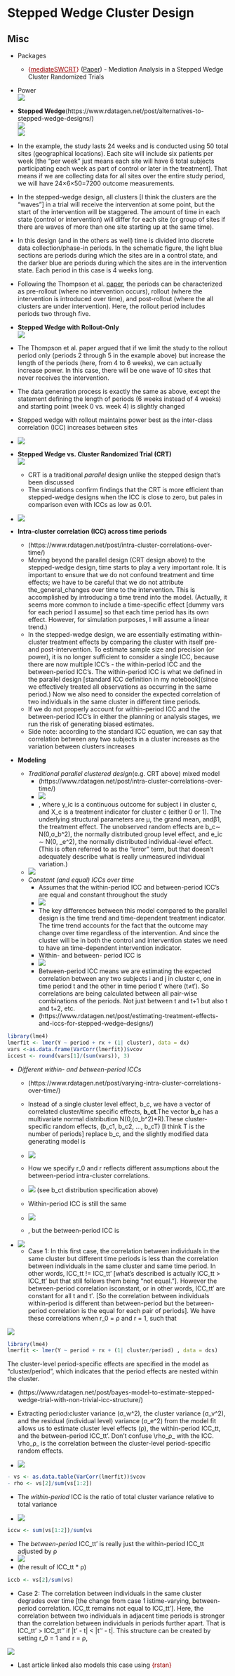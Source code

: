 # Stepped Wedge Cluster Design {#sec-exp-swrct}

## Misc {#sec-exp-swrct-misc}

-   Packages

    -   [{]{style="color: #990000"}[mediateSWCRT](https://github.com/Zhiqiangcao/mediateSWCRT){style="color: #990000"}[}]{style="color: #990000"} ([Paper](https://arxiv.org/abs/2410.15596)) - Mediation Analysis in a Stepped Wedge Cluster Randomized Trials

-   Power\
    ![](./_resources/Experiments,_Stepped_Wedge_Cluster_Design.resources/unknown_filename.3.png)

-   **Stepped Wedge**(https://www.rdatagen.net/post/alternatives-to-stepped-wedge-designs/)\
    ![](./_resources/Experiments,_Stepped_Wedge_Cluster_Design.resources/unknown_filename.png)\
    ![](./_resources/Experiments,_Stepped_Wedge_Cluster_Design.resources/unknown_filename.1.png)

-   In the example, the study lasts 24 weeks and is conducted using 50 total sites (geographical locations). Each site will include six patients per week \[the "per week" just means each site will have 6 total subjects participating each week as part of control or later in the treatment\]. That means if we are collecting data for all sites over the entire study period, we will have 24×6×50=7200 outcome measurements.

-   In the stepped-wedge design, all clusters \[I think the clusters are the "waves"\] in a trial will receive the intervention at some point, but the start of the intervention will be staggered. The amount of time in each state (control or intervention) will differ for each site (or group of sites if there are waves of more than one site starting up at the same time).

-   In this design (and in the others as well) time is divided into discrete data collection/phase-in periods. In the schematic figure, the light blue sections are periods during which the sites are in a control state, and the darker blue are periods during which the sites are in the intervention state. Each period in this case is 4 weeks long.

-   Following the Thompson et al. [paper](https://www.ncbi.nlm.nih.gov/pmc/articles/PMC5718336/), the periods can be characterized as pre-rollout (where no intervention occurs), rollout (where the intervention is introduced over time), and post-rollout (where the all clusters are under intervention). Here, the rollout period includes periods two through five.

-   **Stepped Wedge with Rollout-Only**\
    ![](./_resources/Experiments,_Stepped_Wedge_Cluster_Design.resources/unknown_filename.5.png)

-   The Thompson et al. paper argued that if we limit the study to the rollout period only (periods 2 through 5 in the example above) but increase the length of the periods (here, from 4 to 6 weeks), we can actually increase power. In this case, there will be one wave of 10 sites that never receives the intervention.

-   The data generation process is exactly the same as above, except the statement defining the length of periods (6 weeks instead of 4 weeks) and starting point (week 0 vs. week 4) is slightly changed

-   Stepped wedge with rollout maintains power best as the inter-class correlation (ICC) increases between sites

-   ![](./_resources/Experiments,_Stepped_Wedge_Cluster_Design.resources/unknown_filename.2.png)

-   **Stepped Wedge vs. Cluster Randomized Trial (CRT)**\
    ![](./_resources/Experiments,_Stepped_Wedge_Cluster_Design.resources/unknown_filename.4.png)

    -   CRT is a traditional *parallel* design unlike the stepped design that's been discussed
    -   The simulations confirm findings that the CRT is more efficient than stepped-wedge designs when the ICC is close to zero, but pales in comparison even with ICCs as low as 0.01.

-   ![](./_resources/Experiments,_Stepped_Wedge_Cluster_Design.resources/unknown_filename.3.png)

-   **Intra-cluster correlation (ICC) across time periods**

    -   (https://www.rdatagen.net/post/intra-cluster-correlations-over-time/)
    -   Moving beyond the parallel design (CRT design above) to the stepped-wedge design, time starts to play a very important role. It is important to ensure that we do not confound treatment and time effects; we have to be careful that we do not attribute the_general_changes over time to the intervention. This is accomplished by introducing a time trend into the model. (Actually, it seems more common to include a time-specific effect \[dummy vars for each period I assume\] so that each time period has its own effect. However, for simulation purposes, I will assume a linear trend.)
    -   In the stepped-wedge design, we are essentially estimating within-cluster treatment effects by comparing the cluster with itself pre- and post-intervention. To estimate sample size and precision (or power), it is no longer sufficient to consider a single ICC, because there are now multiple ICC’s - the within-period ICC and the between-period ICC’s. The within-period ICC is what we defined in the parallel design \[standard ICC definition in my notebook\](since we effectively treated all observations as occurring in the same period.) Now we also need to consider the expected correlation of two individuals in the same cluster in different time periods.
    -   If we do not properly account for within-period ICC and the between-period ICC’s in either the planning or analysis stages, we run the risk of generating biased estimates.
    -   Side note: according to the standard ICC equation, we can say that correlation between any two subjects in a cluster increases as the variation between clusters increases

-   **Modeling**

    -   *Traditional parallel clustered design*(e.g. CRT above) mixed model
        -   (https://www.rdatagen.net/post/intra-cluster-correlations-over-time/)
        -   ![](./_resources/Experiments,_Stepped_Wedge_Cluster_Design.resources/unknown_filename.6.png)
        -   , where y_ic is a continuous outcome for subject i in cluster c, and X_c is a treatment indicator for cluster c (either 0 or 1). The underlying structural parameters are μ, the grand mean, andβ1, the treatment effect. The unobserved random effects are b_c∼ N(0,σ_b\^2), the normally distributed group level effect, and e_ic ∼ N(0, \_e\^2), the normally distributed individual-level effect. (This is often referred to as the “error” term, but that doesn’t adequately describe what is really unmeasured individual variation.)
    -   ![](./_resources/Experiments,_Stepped_Wedge_Cluster_Design.resources/unknown_filename.8.png)
    -   *Constant (and equal) ICCs over time*
        -   Assumes that the within-period ICC and between-period ICC’s are equal and constant throughout the study
        -   ![](./_resources/Experiments,_Stepped_Wedge_Cluster_Design.resources/unknown_filename.7.png)
        -   The key differences between this model compared to the parallel design is the time trend and time-dependent treatment indicator. The time trend accounts for the fact that the outcome may change over time regardless of the intervention. And since the cluster will be in both the control and intervention states we need to have an time-dependent intervention indicator.
        -   Within- and between- period ICC is
        -   ![](./_resources/Experiments,_Stepped_Wedge_Cluster_Design.resources/unknown_filename.12.png)
        -   Between-period ICC means we are estimating the expected correlation between any two subjects i and j in cluster c, one in time period t and the other in time period t' where (t≠t′). So correlations are being calculated between all pair-wise combinations of the periods. Not just between t and t+1 but also t and t+2, etc.
        -   (https://www.rdatagen.net/post/estimating-treatment-effects-and-iccs-for-stepped-wedge-designs/)

``` r
library(lme4)
lmerfit <- lmer(Y ~ period + rx + (1| cluster), data = dx)
vars <-as.data.frame(VarCorr(lmerfit))$vcov
iccest <- round(vars[1]/(sum(vars)), 3)
```

-   *Different within- and between-period ICCs*
    -   (https://www.rdatagen.net/post/varying-intra-cluster-correlations-over-time/)

    -   Instead of a single cluster level effect, b_c, we have a vector of correlated cluster/time specific effects, **b_ct**.The vector **b_c** has a multivariate normal distribution N(0,(σ_b\^2)\*R).These cluster-specific random effects, (b_c1, b_c2, …, b_cT) \[I think T is the number of periods\] replace b_c, and the slightly modified data generating model is

    -   ![](./_resources/Experiments,_Stepped_Wedge_Cluster_Design.resources/unknown_filename.9.png)

    -   How we specify r_0 and r reflects different assumptions about the between-period intra-cluster correlations.

    -   ![](./_resources/Experiments,_Stepped_Wedge_Cluster_Design.resources/unknown_filename.13.png) (see b_ct distribution specification above)

    -   Within-period ICC is still the same

    -   ![](./_resources/Experiments,_Stepped_Wedge_Cluster_Design.resources/unknown_filename.10.png)

    -   , but the between-period ICC is
-   ![](./_resources/Experiments,_Stepped_Wedge_Cluster_Design.resources/unknown_filename.11.png)
    -   Case 1: In this first case, the correlation between individuals in the same cluster but different time periods is less than the correlation between individuals in the same cluster and same time period. In other words, ICC_tt != ICC_tt' \[what's described is actually ICC_tt \> ICC_tt' but that still follows them being "not equal."\]. However the between-period correlation isconstant, or in other words, ICC_tt′ are constant for all t and t′. \[So the correlation between individuals within-period is different than between-period but the between-period correlation is the equal for each pair of periods\]. We have these correlations when r_0 = ρ and r = 1, such that

![](./_resources/Experiments,_Stepped_Wedge_Cluster_Design.resources/unknown_filename.14.png)

``` r
library(lme4)
lmerfit <- lmer(Y ~ period + rx + (1| cluster/period) , data = dcs)
```

The cluster-level period-specific effects are specified in the model as “cluster/period”, which indicates that the period effects are nested within the cluster.

-   (https://www.rdatagen.net/post/bayes-model-to-estimate-stepped-wedge-trial-with-non-trivial-icc-structure/)

-   Extracting period:cluster variance (σ_w\^2), the cluster variance (σ_v\^2), and the residual (individual level) variance (σ_e\^2) from the model fit allows us to estimate cluster level effects (ρ), the within-period ICC_tt, and the between-period ICC_tt'. Don’t confuse \\rho_ρ\_ with the ICC. \\rho_ρ\_ is the correlation between the cluster-level period-specific random effects.

-   ![](./_resources/Experiments,_Stepped_Wedge_Cluster_Design.resources/unknown_filename.16.png)

``` r
- vs <- as.data.table(VarCorr(lmerfit))$vcov
- rho <- vs[2]/sum(vs[1:2])
```

-   The *within-period* ICC is the ratio of total cluster variance relative to total variance

-   ![](./_resources/Experiments,_Stepped_Wedge_Cluster_Design.resources/unknown_filename.17.png)

``` r
iccw <- sum(vs[1:2])/sum(vs
```

-   The *between-period* ICC_tt' is really just the within-period ICC_tt adjusted by ρ
-   ![](./_resources/Experiments,_Stepped_Wedge_Cluster_Design.resources/unknown_filename.18.png)
-   (the result of ICC_tt \* ρ)

``` r
iccb <- vs[2]/sum(vs)
```

-   Case 2: The correlation between individuals in the same cluster degrades over time \[the change from case 1 istime-varying, between-period correlation. ICC_tt remains not equal to ICC_tt'\]. Here, the correlation between two individuals in adjacent time periods is stronger than the correlation between individuals in periods further apart. That is ICC_tt' \> ICC_tt'' if \|t' - t\| \< \|t'' - t\|. This structure can be created by setting r_0 = 1 and r = ρ,

![](./_resources/Experiments,_Stepped_Wedge_Cluster_Design.resources/unknown_filename.15.png)

-   Last article linked also models this case using [{rstan}]{style="color: #990000"}

